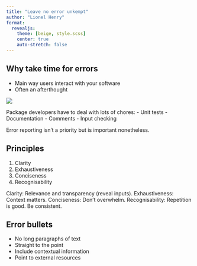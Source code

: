 ```yaml
---
title: "Leave no error unkempt"
author: "Lionel Henry"
format:
  revealjs: 
    theme: [beige, style.scss]
    center: true
    auto-stretch: false
---
```



## Why take time for errors

::: {layout-ncol=2}
- Main way users interact with your software
- Often an afterthought

![](error-window.png){}
:::

::: {.notes}
Package developers have to deal with lots of chores:
- Unit tests
- Documentation
- Comments
- Input checking

Error reporting isn't a priority but is important nonetheless.
:::


## Principles

1. Clarity
1. Exhaustiveness
1. Conciseness
1. Recognisability

::: {.notes}
Clarity: Relevance and transparency (reveal inputs).
Exhaustiveness: Context matters.
Conciseness: Don't overwhelm.
Recognisability: Repetition is good. Be consistent.
:::


## Error bullets

- No long paragraphs of text
- Straight to the point
- Include contextual information
- Point to external resources
